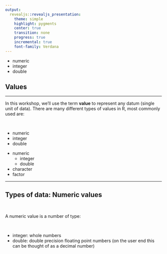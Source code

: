```yaml
---
output:
  revealjs::revealjs_presentation:
    theme: simple
    highlight: pygments
    center: true
    transition: none
    progress: true
    incremental: true
    font-family: Verdana
---
```


<style>
p{
  text-align: left;
}

ul{
  text-align: left;
  margin-left: 0px;
}
</style>

<section>
<ul>
<li>numeric</li>
<li>integer</li>
<li>double</li>
</ul>
</section>

<section>
<h2>Values</h2>
<hr>
<p>In this workshop, we'll use the term <b>value</b> to represent any datum (single unit of data). There are many different types of values in R, most commonly used are:</p>
<br>
<ul>
<li>numeric</li>
<li>integer</li>
<li>double</li>
</ul>
</section>

<section>
<ul>
<li>numeric<ul>
<li>integer</li>
<li>double</li>
</ul></li>
<li>character</li>
<li>factor</li>
</ul>
</section>

----

<h2>Types of data: Numeric values</h2>
<br>
<p>A numeric value is a number of type:</p>
<br>
<ul>
<li>integer: whole numbers</li>
<li>double: double precision floating point numbers (on the user end this can be thought of as a decimal number)</li>
</ul>